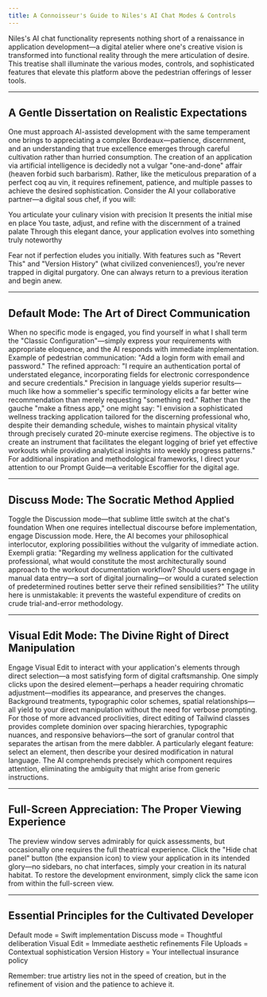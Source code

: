 ```yaml
---
title: A Connoisseur's Guide to Niles's AI Chat Modes & Controls
---
```


Niles's AI chat functionality represents nothing short of a renaissance in application development—a digital atelier where one's creative vision is transformed into functional reality through the mere articulation of desire. This treatise shall illuminate the various modes, controls, and sophisticated features that elevate this platform above the pedestrian offerings of lesser tools.

---

## A Gentle Dissertation on Realistic Expectations

One must approach AI-assisted development with the same temperament one brings to appreciating a complex Bordeaux—patience, discernment, and an understanding that true excellence emerges through careful cultivation rather than hurried consumption.
The creation of an application via artificial intelligence is decidedly not a vulgar "one-and-done" affair (heaven forbid such barbarism). Rather, like the meticulous preparation of a perfect coq au vin, it requires refinement, patience, and multiple passes to achieve the desired sophistication.
Consider the AI your collaborative partner—a digital sous chef, if you will:

You articulate your culinary vision with precision
It presents the initial mise en place
You taste, adjust, and refine with the discernment of a trained palate
Through this elegant dance, your application evolves into something truly noteworthy



<Note>
Fear not if perfection eludes you initially. With features such as "Revert This" and "Version History" (what civilized conveniences!), you're never trapped in digital purgatory. One can always return to a previous iteration and begin anew.
</Note>


---

## Default Mode: The Art of Direct Communication

When no specific mode is engaged, you find yourself in what I shall term the "Classic Configuration"—simply express your requirements with appropriate eloquence, and the AI responds with immediate implementation.
Example of pedestrian communication: "Add a login form with email and password."
The refined approach: "I require an authentication portal of understated elegance, incorporating fields for electronic correspondence and secure credentials."
Precision in language yields superior results—much like how a sommelier's specific terminology elicits a far better wine recommendation than merely requesting "something red."
Rather than the gauche "make a fitness app," one might say: "I envision a sophisticated wellness tracking application tailored for the discerning professional who, despite their demanding schedule, wishes to maintain physical vitality through precisely curated 20-minute exercise regimens. The objective is to create an instrument that facilitates the elegant logging of brief yet effective workouts while providing analytical insights into weekly progress patterns."
For additional inspiration and methodological frameworks, I direct your attention to our Prompt Guide—a veritable Escoffier for the digital age.

---


## Discuss Mode: The Socratic Method Applied

Toggle the Discussion mode—that sublime little switch at the chat's foundation
When one requires intellectual discourse before implementation, engage Discussion mode. Here, the AI becomes your philosophical interlocutor, exploring possibilities without the vulgarity of immediate action.
Exempli gratia: "Regarding my wellness application for the cultivated professional, what would constitute the most architecturally sound approach to the workout documentation workflow? Should users engage in manual data entry—a sort of digital journaling—or would a curated selection of predetermined routines better serve their refined sensibilities?"
The utility here is unmistakable: it prevents the wasteful expenditure of credits on crude trial-and-error methodology.

---

## Visual Edit Mode: The Divine Right of Direct Manipulation

Engage Visual Edit to interact with your application's elements through direct selection—a most satisfying form of digital craftsmanship.
One simply clicks upon the desired element—perhaps a header requiring chromatic adjustment—modifies its appearance, and preserves the changes. Background treatments, typographic color schemes, spatial relationships—all yield to your direct manipulation without the need for verbose prompting.
For those of more advanced proclivities, direct editing of Tailwind classes provides complete dominion over spacing hierarchies, typographic nuances, and responsive behaviors—the sort of granular control that separates the artisan from the mere dabbler.
A particularly elegant feature: select an element, then describe your desired modification in natural language. The AI comprehends precisely which component requires attention, eliminating the ambiguity that might arise from generic instructions.  

---

## Full-Screen Appreciation: The Proper Viewing Experience

The preview window serves admirably for quick assessments, but occasionally one requires the full theatrical experience. Click the "Hide chat panel" button (the expansion icon) to view your application in its intended glory—no sidebars, no chat interfaces, simply your creation in its natural habitat.
To restore the development environment, simply click the same icon from within the full-screen view.

---

## Essential Principles for the Cultivated Developer

Default mode = Swift implementation
Discuss mode = Thoughtful deliberation
Visual Edit = Immediate aesthetic refinements
File Uploads = Contextual sophistication
Version History = Your intellectual insurance policy

<Note>
Remember: true artistry lies not in the speed of creation, but in the refinement of vision and the patience to achieve it.
</Note>
